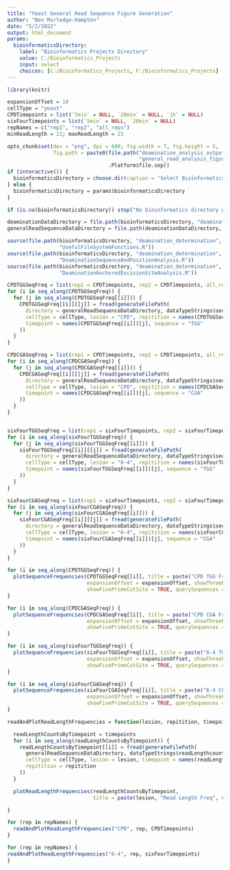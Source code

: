 ```yaml
---
title: "Yeast General Read Sequence Figure Generation"
author: "Ben Morledge-Hampton"
date: "5/2/2022"
output: html_document
params:
  bioinformaticsDirectory:
    label: "Bioinformatics Projects Directory"
    value: C:/Bioinformatics_Projects
    input: select
    choices: [C:/Bioinformatics_Projects, F:/Bioinformatics_Projects]
---
```



```r
library(knitr)

expansionOffset = 10
cellType = "yeast"
CPDTimepoints = list(`5min` = NULL, `20min` = NULL, `1h` = NULL)
sixFourTimepoints = list(`5min` = NULL, `20min` = NULL)
repNames = c("rep1", "rep2", "all_reps")
minReadLength = 22; maxReadLength = 25

opts_chunk$set(dev = "png", dpi = 600, fig.width = 7, fig.height = 5,
               fig.path = paste0(file.path("deamination_analysis_output", cellType,
                                           "general_read_analysis_figures"),
                                 .Platform$file.sep))
if (interactive()) {
  bioinformaticsDirectory = choose.dir(caption = "Select Bioinformatics_Projects Directory")
} else {
  bioinformaticsDirectory = params$bioinformaticsDirectory
}

if (is.na(bioinformaticsDirectory)) stop("No bioinformatics directory given.")

deaminationDataDirectory = file.path(bioinformaticsDirectory, "deamination_determination", "data", cellType)
generalReadSequenceDataDirectory = file.path(deaminationDataDirectory, "general_read_sequences")
```


```r
source(file.path(bioinformaticsDirectory, "deamination_determination", 'R',
                 "UsefulFileSystemFunctions.R"))
source(file.path(bioinformaticsDirectory, "deamination_determination", 'R',
                 "DeaminationSequenceAndPositionAnalysis.R"))
source(file.path(bioinformaticsDirectory, "deamination_determination", 'R',
                 "DeaminationAnchoredExcisionSiteAnalysis.R"))
```


```r
CPDTGGSeqFreq = list(rep1 = CPDTimepoints, rep2 = CPDTimepoints, all_reps = CPDTimepoints)
for (i in seq_along(CPDTGGSeqFreq)) {
  for (j in seq_along(CPDTGGSeqFreq[[i]])) {
    CPDTGGSeqFreq[[i]][[j]] = fread(generateFilePath(
      directory = generalReadSequenceDataDirectory, dataTypeStrings$sequenceFrequency, ".tsv",
      cellType = cellType, lesion = "CPD", repitition = names(CPDTGGSeqFreq)[i],
      timepoint = names(CPDTGGSeqFreq[[i]])[j], sequence = "TGG"
    ))
  }
}

CPDCGASeqFreq = list(rep1 = CPDTimepoints, rep2 = CPDTimepoints, all_reps = CPDTimepoints)
for (i in seq_along(CPDCGASeqFreq)) {
  for (j in seq_along(CPDCGASeqFreq[[i]])) {
    CPDCGASeqFreq[[i]][[j]] = fread(generateFilePath(
      directory = generalReadSequenceDataDirectory, dataTypeStrings$sequenceFrequency, ".tsv",
      cellType = cellType, lesion = "CPD", repitition = names(CPDCGASeqFreq)[i],
      timepoint = names(CPDCGASeqFreq[[i]])[j], sequence = "CGA"
    ))
  }
}


sixFourTGGSeqFreq = list(rep1 = sixFourTimepoints, rep2 = sixFourTimepoints, all_reps = sixFourTimepoints)
for (i in seq_along(sixFourTGGSeqFreq)) {
  for (j in seq_along(sixFourTGGSeqFreq[[i]])) {
    sixFourTGGSeqFreq[[i]][[j]] = fread(generateFilePath(
      directory = generalReadSequenceDataDirectory, dataTypeStrings$sequenceFrequency, ".tsv",
      cellType = cellType, lesion = "6-4", repitition = names(sixFourTGGSeqFreq)[i],
      timepoint = names(sixFourTGGSeqFreq[[i]])[j], sequence = "TGG"
    ))
  }
}

sixFourCGASeqFreq = list(rep1 = sixFourTimepoints, rep2 = sixFourTimepoints, all_reps = sixFourTimepoints)
for (i in seq_along(sixFourCGASeqFreq)) {
  for (j in seq_along(sixFourCGASeqFreq[[i]])) {
    sixFourCGASeqFreq[[i]][[j]] = fread(generateFilePath(
      directory = generalReadSequenceDataDirectory, dataTypeStrings$sequenceFrequency, ".tsv",
      cellType = cellType, lesion = "6-4", repitition = names(sixFourCGASeqFreq)[i],
      timepoint = names(sixFourCGASeqFreq[[i]])[j], sequence = "CGA"
    ))
  }
}
```


```r
for (i in seq_along(CPDTGGSeqFreq)) {
  plotSequenceFrequencies(CPDTGGSeqFreq[[i]], title = paste("CPD TGG Frequencies", repNames[i]),
                          expansionOffset = expansionOffset, showThreePrimeCutSite = TRUE,
                          showFivePrimeCutSite = TRUE, querySequences = c("TGG"))
}

for (i in seq_along(CPDCGASeqFreq)) {
  plotSequenceFrequencies(CPDCGASeqFreq[[i]], title = paste("CPD CGA Frequencies", repNames[i]),
                          expansionOffset = expansionOffset, showThreePrimeCutSite = TRUE,
                          showFivePrimeCutSite = TRUE, querySequences = c("CGA"))
}
```


```r
for (i in seq_along(sixFourTGGSeqFreq)) {
  plotSequenceFrequencies(sixFourTGGSeqFreq[[i]], title = paste("6-4 TGG Frequencies", repNames[i]),
                          expansionOffset = expansionOffset, showThreePrimeCutSite = TRUE,
                          showFivePrimeCutSite = TRUE, querySequences = c("TGG"))
}

for (i in seq_along(sixFourCGASeqFreq)) {
  plotSequenceFrequencies(sixFourCGASeqFreq[[i]], title = paste("6-4 CGA Frequencies", repNames[i]),
                          expansionOffset = expansionOffset, showThreePrimeCutSite = TRUE,
                          showFivePrimeCutSite = TRUE, querySequences = c("CGA"))
}
```


```r
readAndPlotReadLengthFrequencies = function(lesion, repitition, timepoints) {

  readLengthCountsByTimepoint = timepoints
  for (i in seq_along(readLengthCountsByTimepoint)) {
    readLengthCountsByTimepoint[[i]] = fread(generateFilePath(
      generalReadSequenceDataDirectory, dataTypeStrings$readLengthcounts, ".tsv",
      cellType = cellType, lesion = lesion, timepoint = names(readLengthCountsByTimepoint)[i],
      repitition = repitition
    ))
  }

  plotReadLengthFrequencies(readLengthCountsByTimepoint,
                            title = paste(lesion, "Read Length Freq", repitition))

}
```


```r
for (rep in repNames) {
  readAndPlotReadLengthFrequencies("CPD", rep, CPDTimepoints)
}
```


```r
for (rep in repNames) {
readAndPlotReadLengthFrequencies("6-4", rep, sixFourTimepoints)
}
```

